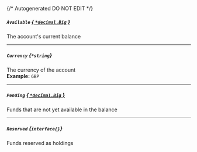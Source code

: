 {/* Autogenerated DO NOT EDIT  */}
##### `Available` [*{ `*decimal.Big` }*](https://pkg.go.dev/github.com/ericlagergren/decimal#Big)
The account's current balance

---
##### `Currency` *{`*string`}*
The currency of the account
<br/>
**Example:** `GBP`

---
##### `Pending` [*{ `*decimal.Big` }*](https://pkg.go.dev/github.com/ericlagergren/decimal#Big)
Funds that are not yet available in the balance

---
##### `Reserved` *{`interface{}`}*
Funds reserved as holdings


